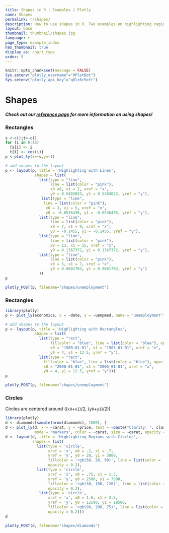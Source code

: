 ```yaml
---
title: Shapes in R | Examples | Plotly
name: Shapes
permalink: r/shapes/
description: How to use shapes in R. Two examples on highlighting regions by adding shapes to your R charts.
layout: base
thumbnail: thumbnail/shapes.jpg
language: r
page_type: example_index
has_thumbnail: true
display_as: chart_type
order: 9
---
```


```r
knitr::opts_chunk$set(message = FALSE)
Sys.setenv("plotly_username"="RPlotBot")
Sys.setenv("plotly_api_key"="q0lz6r5efr")
```
# Shapes

##### Check out our <b>[reference page](https://plot.ly/r/reference/#layout-shapes)</b> for more information on using shapes!

### Rectangles
```r
s <-c();t<-c()
for (i in 0:15)
  {s[i] <- i
  t[i] <- cos(i)}
p <-plot_ly(x=~s,y=~t)

# add shapes to the layout
p <- layout(p, title = 'Highlighting with Lines',
             shapes = list(
               list(type = "line",
                    line = list(color = "pink"), 
                    x0 =0, x1 = 2, xref = "x",
                    y0 = 0.5403023, y1 = 0.5403023, yref = "y"),
                list(type = "line",
                 line = list(color = "pink"), 
                  x0 = 3, x1 = 5, xref = "x",
                  y0 = -0.6536436, y1 = -0.6536436, yref = "y"),
               list(type = "line",
                    line = list(color = "pink"),
                    x0 = 7, x1 = 9, xref = "x",
                    y0 = -0.1455, y1 = -0.1455, yref = "y"),
               list(type = "line",
                    line = list(color = "pink"),
                    x0 = 13, x1 = 15, xref = "x",
                    y0 = 0.1367372, y1 = 0.1367372, yref = "y"),
               list(type = "line",
                    line = list(color = "pink"),
                    x0 = 5, x1 = 7, xref = "x",
                    y0 = 0.9601703, y1 = 0.9601703, yref = "y")
               ))
p
```
```r
plotly_POST(p, filename="shapes/unemployment")
```

### Rectangles
```r
library(plotly)
p <- plot_ly(economics, x = ~date, y = ~uempmed, name = "unemployment")

# add shapes to the layout
p <- layout(p, title = 'Highlighting with Rectangles', 
             shapes = list(
               list(type = "rect", 
                    fillcolor = "blue", line = list(color = "blue"), opacity = 0.3, 
                    x0 = "1980-01-01", x1 = "1985-01-01", xref = "x", 
                    y0 = 4, y1 = 12.5, yref = "y"), 
               list(type = "rect",
                 fillcolor = "blue", line = list(color = "blue"), opacity = 0.2, 
                 x0 = "2000-01-01", x1 = "2005-01-01", xref = "x", 
                 y0 = 4, y1 = 12.5, yref = "y"))) 
p
```
```r
plotly_POST(p, filename="shapes/unemployment")
```
### Circles
Circles are centered around  ((`x0`+`x1`)/2, (`y0`+`y1`)/2))
```r
library(plotly)
d <- diamonds[sample(nrow(diamonds), 1000), ]
d <- plot_ly(d, x = ~carat, y = ~price, text = ~paste("Clarity: ", clarity),
             mode = "markers", color = ~carat, size = ~carat, opacity = ~carat)
d <- layout(d, title = 'Highlighting Regions with Circles', 
            shapes = list(
              list(type = 'circle',
                   xref = 'x', x0 = .2, x1 = .7,
                   yref = 'y', y0 = 20, y1 = 3000,
                   fillcolor = 'rgb(50, 20, 90)', line = list(color = 'rgb(50, 20, 90)'),
                   opacity = 0.2),
              list(type = 'circle',
                   xref = 'x', x0 = .75, x1 = 1.5,
                   yref = 'y', y0 = 2500, y1 = 7500,
                   fillcolor = 'rgb(30, 100, 120)', line = list(color = 'rgb(30, 100, 120)'),
                   opacity = 0.2),
               list(type = 'circle',
                   xref = 'x', x0 = 1.6, x1 = 2.5,
                   yref = 'y', y0 = 12500, y1 = 18500,
                   fillcolor = 'rgb(90, 200, 75)', line = list(color = 'rgb(90, 200, 75)'),
                   opacity = 0.2)))
d
```
```r
plotly_POST(d, filename="shapes/diamonds")
```
